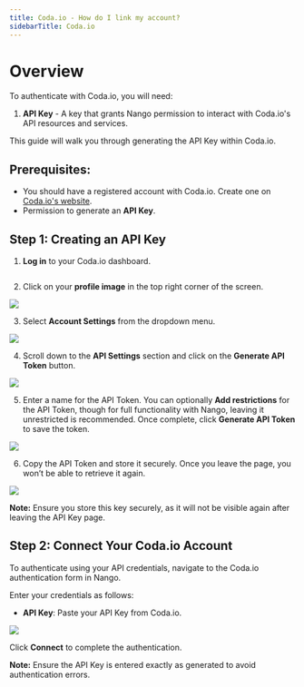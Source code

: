 ```yaml
---
title: Coda.io - How do I link my account?
sidebarTitle: Coda.io
---
```


# Overview

To authenticate with Coda.io, you will need:

1. **API Key** - A key that grants Nango permission to interact with Coda.io's API resources and services.

This guide will walk you through generating the API Key within Coda.io.

## Prerequisites:
- You should have a registered account with Coda.io. Create one on [Coda.io's website](https://coda.io/).
- Permission to generate an **API Key**.

## Step 1: Creating an API Key

1. **Log in** to your Coda.io dashboard.

<img src="" />

2. Click on your **profile image** in the top right corner of the screen.

<img src="/integrations/all/coda/coda_select_profile_icon.png" />

3. Select **Account Settings** from the dropdown menu.

<img src="/integrations/all/coda/coda_select_account_settings.png" />

4. Scroll down to the **API Settings** section and click on the **Generate API Token** button.

<img src="/integrations/all/coda/coda_click_generate_api_token.png" />

5. Enter a name for the API Token. You can optionally **Add restrictions** for the API Token, though for full functionality with Nango, leaving it unrestricted is recommended. Once complete, click **Generate API Token** to save the token.

<img src="/integrations/all/coda/coda_generate_api_token.png" />

6. Copy the API Token and store it securely. Once you leave the page, you won’t be able to retrieve it again.

<img src="/integrations/all/coda/coda_copy_token.png" />


**Note:** Ensure you store this key securely, as it will not be visible again after leaving the API Key page.

## Step 2: Connect Your Coda.io Account


To authenticate using your API credentials, navigate to the Coda.io authentication form in Nango.

Enter your credentials as follows:
- **API Key**: Paste your API Key from Coda.io.

<img src="/integrations/all/coda/connect_ui.png" />

Click **Connect** to complete the authentication.

**Note:** Ensure the API Key is entered exactly as generated to avoid authentication errors.
